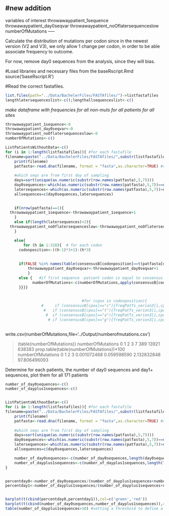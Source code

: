 #new addition
------
variables of interest
throwawaypatient_1sequence
throwawaypatient_day0seqvar
throwawaypatient_noOflatersequenceslow
numberOfMutations
-----


Calculate the distribution of mutations per codon since in the newest version (V2 and V3), we only allow 1 change per codon, in order to be able associate frequency to outcome. 

For now, remove day0 sequences from the analysis, since they will bias. 


#Load libraries and necessary files from the baseRscript.Rmd
source('baseRscript.R')

#Read the correct fastafiles. 

```r
list.files(path="../Data/BachelerFiles/FASTAfiles/")->listfastafiles
lengthlatersequenceslist<-c();lengthallsequenceslist<-c()
```

*make dataframe with frequencies for all non-muts for all patients for all sites* 

```r
throwawaypatient_1sequence<-0
throwawaypatient_day0seqvar<-0
throwawaypatient_noOflatersequenceslow<-0
numberOfMutations<-c()
```


```r
ListPatientsWithoutData<-c()
for (i in 1:length(listfastafiles)){ #for each fastafile 
filename=paste("../Data/BachelerFiles/FASTAfiles/",substr(listfastafiles[i],1,6),".fasta",sep="")   
	print(filename)
	patfasta<-read.dna(filename, format = "fasta",as.character=TRUE) #read the file 
	
	#which seqs are from first day of sampling
	days=sort(unique(as.numeric(substr(row.names(patfasta),5,7))))
	day0sequences<-which(as.numeric(substr(row.names(patfasta),5,7))==days[1])
	latersequences<-which(as.numeric(substr(row.names(patfasta),5,7))>days[1])
	allsequences=c(day0sequences,latersequences)

	
	if(nrow(patfasta)==1){
  throwawaypatient_1sequence<-throwawaypatient_1sequence+1
	}
	else if(length(latersequences)<2){
  throwawaypatient_noOflatersequenceslow<-throwawaypatient_noOflatersequenceslow+1
	}

	else{
    	for (h in 1:328){  # for each codon 
      codonposition<-((h-1)*3+1):(h*3)
	  
      
      if(FALSE %in% names(table(consensusB[codonposition]==t(patfasta[day0sequences,codonposition])))){
	      throwawaypatient_day0seqvar<-throwawaypatient_day0seqvar+1
	      }
	  else {   #if first sequence -patient codon is equal to consensus codon, then continue  #this is ok
	        numberOfMutations<-c(numberOfMutations,apply(consensusB[codonposition]==(apply(patfasta[latersequences,codonposition], 1, paste)),2,sum))  ## only later sequences.
	  }}}}

	                             
	                              #for (cpos in codonposition){
	        	#	  if (consensusB[cpos]=="c"){freqPatTs_verion3[i,cpos]=length(which(patfasta[good2sequences,cpos]=="t"))/length(good2sequences)}  
		         #   if (consensusB[cpos]=="t"){freqPatTs_verion3[i,cpos]=length(which(patfasta[good2sequences,cpos]=="c"))/length(good2sequences)}
		          #  if (consensusB[cpos]=="a"){freqPatTs_verion3[i,cpos]=length(which(patfasta[good2sequences,cpos]=="g"))/length(good2sequences)}
		           # if (consensusB[cpos]=="g"){freqPatTs_verion3[i,cpos]=length(which(patfasta[good2sequences,cpos]=="a"))/length(good2sequences)}
	     
```


write.csv(numberOfMutations,file='../Output/numberofmutations.csv')


> (table(numberOfMutations))
numberOfMutations
     0      1      2      3 
     7    389  13921 638383 
> prop.table(table(numberOfMutations))*100
numberOfMutations
           0            1            2            3 
 0.001072468  0.059598590  2.132832848 97.806496093 






Determine for each patients, the number of day0 sequences and day1+ sequences, plot them for all 171 patients
```r

number_of_day0sequences<-c()
number_of_dayplus1sequences<-c()


ListPatientsWithoutData<-c()
for (i in 1:length(listfastafiles)){ #for each fastafile 
filename=paste("../Data/BachelerFiles/FASTAfiles/",substr(listfastafiles[i],1,6),".fasta",sep="")   
	print(filename)
	patfasta<-read.dna(filename, format = "fasta",as.character=TRUE) #read the file 
	
	#which seqs are from first day of sampling
	days=sort(unique(as.numeric(substr(row.names(patfasta),5,7))))
	day0sequences<-which(as.numeric(substr(row.names(patfasta),5,7))==days[1])
	latersequences<-which(as.numeric(substr(row.names(patfasta),5,7))>days[1])
	allsequences=c(day0sequences,latersequences)

	number_of_day0sequences<-c(number_of_day0sequences,length(day0sequences))	
	number_of_dayplus1sequences<-c(number_of_dayplus1sequences,length(latersequences))
}


percentday0<-number_of_day0sequences/(number_of_dayplus1sequences+number_of_day0sequences)
percentday1<-number_of_dayplus1sequences/(number_of_dayplus1sequences+number_of_day0sequences)


barplot(t(cbind(percentday0,percentday1)),col=c('green','red'))
barplot(t(cbind(number_of_day0sequences,number_of_dayplus1sequences)),col=c('green','red'))
table(number_of_dayplus1sequences>10) #setting a threshold to define a subset?
```








